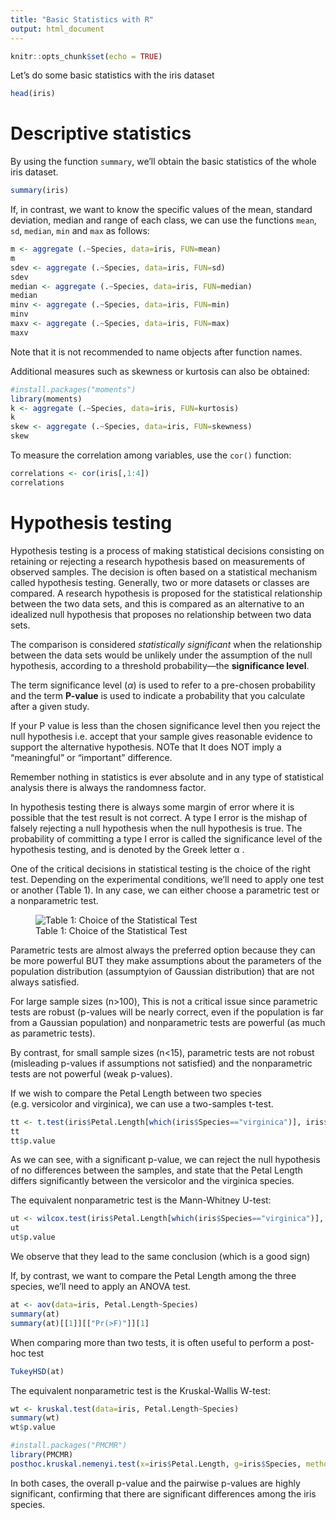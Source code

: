 ```yaml
---
title: "Basic Statistics with R"
output: html_document
---
```



```r
knitr::opts_chunk$set(echo = TRUE)
```

Let's do some basic statistics with the iris dataset

```r
head(iris)
```


# Descriptive statistics

By using the function ```summary```, we'll obtain the basic statistics of the whole iris dataset. 

```r
summary(iris)
```

If, in contrast, we want to know the specific values of the mean, standard deviation, median and range of each class, we can use the functions ```mean```, ```sd```, ```median```, ```min``` and ```max``` as follows:


```r
m <- aggregate (.~Species, data=iris, FUN=mean)
m
sdev <- aggregate (.~Species, data=iris, FUN=sd)
sdev
median <- aggregate (.~Species, data=iris, FUN=median)
median
minv <- aggregate (.~Species, data=iris, FUN=min)
minv
maxv <- aggregate (.~Species, data=iris, FUN=max)
maxv
```

Note that it is not recommended to name objects after function names. 


Additional measures such as skewness or kurtosis can also be obtained:

```r
#install.packages("moments")
library(moments)
k <- aggregate (.~Species, data=iris, FUN=kurtosis)
k
skew <- aggregate (.~Species, data=iris, FUN=skewness)
skew
```

To measure the correlation among variables, use the ```cor()``` function:


```r
correlations <- cor(iris[,1:4])
correlations
```


# Hypothesis testing
Hypothesis testing is a process of making statistical decisions consisting on retaining or rejecting a research hypothesis based on measurements of observed samples. The decision is often based on a statistical mechanism called hypothesis testing. 
Generally, two or more datasets or classes are compared. A research hypothesis is proposed for the statistical relationship between the two data sets, and this is compared as an alternative to an idealized null hypothesis that proposes no relationship between two data sets.

The comparison is considered *statistically significant* when the relationship between the data sets would be unlikely under the assumption of the null hypothesis, according to a threshold probability—the **significance level**. 

The term significance level ($\alpha$) is used to refer to a pre-chosen probability and the term **P-value** is used to indicate a probability that you calculate after a given study.

If your P value is less than the chosen significance level then you reject the null hypothesis i.e. accept that your sample gives reasonable evidence to support the alternative hypothesis. NOTe that It does NOT imply a "meaningful" or "important" difference.


Remember nothing in statistics is ever absolute and in any type of statistical analysis there is always the randomness factor. 

In hypothesis testing there is always some margin of error where it is possible that the test result is not correct. A type I error is the mishap of falsely rejecting a null hypothesis when the null hypothesis is true. The probability of committing a type I error is called the significance level of the hypothesis testing, and is denoted by the Greek letter α .


One of the critical decisions in statistical testing is the choice of the right test. 
Depending on the experimental conditions, we'll need to apply one test or another (Table 1). In any case, we can either choose a parametric test or a nonparametric test. 

![Table 1: Choice of the Statistical Test](/Users/hb493/Desktop/github/Rbasics/Slide72.jpg) 


Parametric tests are almost always the preferred option because they can be more powerful BUT they make assumptions about the parameters of the population distribution (assumptyion of Gaussian distribution) that are not always satisfied.

For large sample sizes (n>100), This is not a critical issue since parametric tests are robust (p-values will be nearly correct, even if the population is far from a Gaussian population) and nonparametric tests are powerful (as much as parametric tests).

By contrast, for small sample sizes (n<15), parametric tests are not robust (misleading p-values if assumptions not satisfied) and the nonparametric tests are not powerful (weak p-values).

If we wish to compare the Petal Length between two species (e.g. versicolor and virginica), we can use a two-samples t-test. 

```r
tt <- t.test(iris$Petal.Length[which(iris$Species=="virginica")], iris$Petal.Length[which(iris$Species=="versicolor")])
tt
tt$p.value

```

As we can see, with a significant p-value, we can reject the null hypothesis of no differences between the samples, and state that the Petal Length differs significantly between the versicolor and the virginica species. 

The equivalent nonparametric test is the Mann-Whitney U-test:

```r
ut <- wilcox.test(iris$Petal.Length[which(iris$Species=="virginica")], iris$Petal.Length[which(iris$Species=="versicolor")])
ut
ut$p.value

```

We observe that they lead to the same conclusion (which is a good sign)


If, by contrast, we want to compare the Petal Length among the three species, we'll need to apply an ANOVA test.

```r
at <- aov(data=iris, Petal.Length~Species)
summary(at)
summary(at)[[1]][["Pr(>F)"]][1]
```

When comparing more than two tests, it is often useful to perform a post-hoc test

```r
TukeyHSD(at)
```

The equivalent nonparametric test is the Kruskal-Wallis W-test:

```r
wt <- kruskal.test(data=iris, Petal.Length~Species)
summary(wt)
wt$p.value
```

```r
#install.packages("PMCMR")
library(PMCMR)
posthoc.kruskal.nemenyi.test(x=iris$Petal.Length, g=iris$Species, method="Tukey")
```

In both cases, the overall p-value and the pairwise p-values are highly significant, confirming that there are significant differences among the iris species. 










